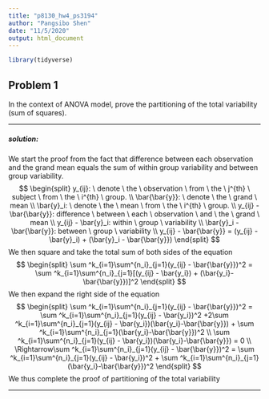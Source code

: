 ```yaml
---
title: "p8130_hw4_ps3194"
author: "Pangsibo Shen"
date: "11/5/2020"
output: html_document
---
```


```r
library(tidyverse)
```

## **Problem 1**

In the context of ANOVA model, prove the partitioning of the total variability (sum of squares).

------------------------------------

##### **solution:**

We start the proof from the fact that difference between each observation and the grand mean equals the sum of within group variability and between group variability. 
$$
\begin{split}
y_{ij}: \ denote \ the \ observation \ from \ the \ j^{th} \ subject \ from  \ the \  i^{th} \  group. \\
\bar{\bar{y}}: \ denote \ the  \ grand \ mean \\
\bar{y}_i: \ denote \ the  \ mean \ from \ the \ i^{th} \  group. \\
y_{ij} - \bar{\bar{y}}: difference \ between \ each \ observation \ and \ the \ grand \ mean \\
y_{ij} - \bar{y}_i: within \ group \ variability \\
\bar{y}_i - \bar{\bar{y}}: between \ group \ variability \\
y_{ij} - \bar{\bar{y}} = (y_{ij} - \bar{y}_i) + (\bar{y}_i - \bar{\bar{y}}) 
\end{split}
$$
We then square and take the total sum of both sides of the equation
$$
\begin{split}
\sum ^k_{i=1}\sum^{n_i}_{j=1}(y_{ij} - \bar{\bar{y}})^2 = \sum ^k_{i=1}\sum^{n_i}_{j=1}[(y_{ij} - \bar{y_i}) + (\bar{y_i}-\bar{\bar{y}})]^2
\end{split}
$$
We then expand the right side of the equation
$$
\begin{split}
\sum ^k_{i=1}\sum^{n_i}_{j=1}(y_{ij} - \bar{\bar{y}})^2 = \sum ^k_{i=1}\sum^{n_i}_{j=1}(y_{ij} - \bar{y_i})^2 +2\sum ^k_{i=1}\sum^{n_i}_{j=1}(y_{ij} - \bar{y_i})(\bar{y_i}-\bar{\bar{y}}) + \sum ^k_{i=1}\sum^{n_i}_{j=1}(\bar{y_i}-\bar{\bar{y}})^2 \\
\sum ^k_{i=1}\sum^{n_i}_{j=1}(y_{ij} - \bar{y_i})(\bar{y_i}-\bar{\bar{y}}) = 0 \\
\Rightarrow\sum ^k_{i=1}\sum^{n_i}_{j=1}(y_{ij} - \bar{\bar{y}})^2 = \sum ^k_{i=1}\sum^{n_i}_{j=1}(y_{ij} - \bar{y_i})^2  + \sum ^k_{i=1}\sum^{n_i}_{j=1}(\bar{y_i}-\bar{\bar{y}})^2
\end{split}
$$
We thus complete the proof of partitioning of the total variability

------------------
